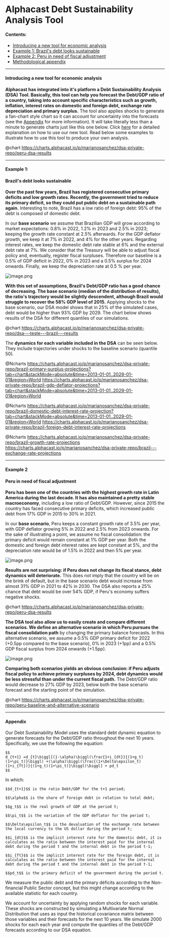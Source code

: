 # Alphacast Debt Sustainability Analysis Tool

#### Contents:
 - [Introducing a new tool for economic analysis](#introducing-a-new-tool-for-economic-analysis)
 - [Example 1: Brazil's debt looks sustainable](#example-1)
 - [Example 2: Peru in need of fiscal adjustment](#example-2)
 - [Methodological appendix](#appendix)

---
#### Introducing a new tool for economic analysis

**Alphacast has integrated into it's platform a Debt Sustainability Analysis (DSA) Tool. Basically, this tool can help you forecast the Debt/GDP ratio of a country, taking into account specific characteristics such as growth, inflation, interest rates on domestic and foreign debt, exchange rate depreciation and primary surplus.** The tool also applies shocks to generate a fan-chart style chart so it can account for uncertainty into the forecasts (see the [Appendix](#appendix) for more information). It will take literally less than a minute to generate charts just like this one below. Click [here](https://www.alphacast.io/p/lucascosta93/insights/2022-2-4-aRBGCZ) for a detailed explanation on how to use our new tool. Read below some examples to illustrate how to use this tool to produce your own analysis. 

@chart https://charts.alphacast.io/p/marianosanchez/dsa-private-repo/peru-dsa-results

---

#### Example 1:
#### Brazil's debt looks sustainable

**Over the past few years, Brazil has registered consecutive primary deficits and low growth rates. Recently, the government tried to reduce its primary deficit, so they could put public debt on a sustainable path again.** Interesting to note, Brazil has a low ratio of foreign debt: 95% of the debt is composed of domestic debt.

In our **base scenario** we assume that Brazilian GDP will grow according to market expectations: 0.8% in 2022, 1.2% in 2023 and 2.5% in 2023; keeping the growth rate constant at 2.5% afterwards. For the GDP deflator growth, we keep it at 7% in 2022, and 4% for the other years. Regarding interest rates, we keep the domestic debt rate stable at 6% and the external debt rate at 7%. We consider that the Treasury will be able to adjust fiscal policy and, eventually, register fiscal surpluses. Therefore our baseline is a 0.5% of GDP deficit in 2022, 0% in 2023 and a 0.5% surplus for 2024 onwards. Finally, we keep the depreciation rate at 0.5 % per year.

![image.png](https://alphacast-images.s3.us-west-2.amazonaws.com/next-s3-uploads/0fdce9d4-c523-4b8f-a275-a2c2a64fbd4f/image.png)

**With this set of assumptions, Brazil's Debt/GDP ratio has a good chance of decreasing. The base scenario (median of the distribution of results), the ratio's trajectory would be slightly descendent, although Brazil would struggle to recover the 58% GDP level of 2015.** Applying shocks to the base scenario, our DSA model shows that in 25% of the simulated cases, debt would be higher than 93% GDP by 2029. The chart below shows results of the DSA for different quantiles of our simulations.

@chart https://charts.alphacast.io/p/marianosanchez/dsa-private-repo/dsa---teste---brazil---results

The **dynamics for each variable included in the DSA** can be seen below. They include trajectories under shocks to the baseline scenario (quantile 50).

@Ncharts https://charts.alphacast.io/p/marianosanchez/dsa-private-repo/brazil-primary-surplus-projections?tab=chart&stackMode=absolute&time=2013-01-01..2029-01-01&region=World https://charts.alphacast.io/p/marianosanchez/dsa-private-repo/brazil-gdp-deflator-projections?tab=chart&stackMode=absolute&time=2013-01-01..2029-01-01&region=World

@Ncharts https://charts.alphacast.io/p/marianosanchez/dsa-private-repo/brazil-domestic-debt-interest-rate-projection?tab=chart&stackMode=absolute&time=2013-01-01..2029-01-01&region=World https://charts.alphacast.io/p/marianosanchez/dsa-private-repo/brazil-foreign-debt-interest-rate-projections

@Ncharts https://charts.alphacast.io/p/marianosanchez/dsa-private-repo/brazil-growth-rate-projections https://charts.alphacast.io/p/marianosanchez/dsa-private-repo/brazil---exchange-rate-projections 

---
#### Example 2
#### Peru in need of fiscal adjustment

**Peru has been one of the countries with the highest growth rate in Latin America during the last decade. It has also maintained a pretty stable macroeconomy**, including a low ratio of Debt/GDP. However, since 2015 the country has faced consecutive primary deficits, which increased public debt from 17% GDP in 2015 to 30% in 2021.

In our **base scenario**, Peru keeps a constant growth rate of 3.5% per year, with GDP deflator growing 5% in 2022 and 2.5% from 2023 onwards. For the sake of illustrating a point, we assume no fiscal consolidation: the primary deficit would remain constant at 1% GDP per year. Both the domestic and foreign debt interest rates are kept constant at 5%, and the depreciation rate would be of 1.5% in 2022 and then 5% per year.

![image.png](https://alphacast-images.s3.us-west-2.amazonaws.com/next-s3-uploads/a356e666-37b0-4698-aab7-34bed666b763/image.png)

**Results are not surprising: if Peru does not change its fiscal stance, debt dynamics will deteriorate.** This does not imply that the country will be on the brink of default, but in the base scenario debt would increase from almost 31% GDP in 2021 to 42% in 2030. The DSA also reports a 25% chance that debt would be over 54% GDP, if Peru's economy suffers negative shocks.

@chart https://charts.alphacast.io/p/marianosanchez/dsa-private-repo/peru-dsa-results

**The DSA tool also allow us to easily create and compare different scenarios. We define an alternative scenario in which Peru pursues the fiscal consolidation path** by changing the primary balance forecasts. In this alternative scenario, we assume a 0.5% GDP primary deficit for 2022 (+0.5pp compared to the base scenario), 0% in 2023 (+1pp) and a 0.5% GDP fiscal surplus from 2024 onwards (+1.5pp).

![image.png](https://alphacast-images.s3.us-west-2.amazonaws.com/next-s3-uploads/502270e6-4d0e-4ba3-afde-fd071eb0525e/image.png)

**Comparing both scenarios yields an obvious conclusion: if Peru adjusts fiscal policy to achieve primary surpluses by 2024, debt dynamics would be less stressful than under the current fiscal path.** The Debt/GDP ratio would decrease to 27% GDP by 2023, below both the base scenario forecast and the starting point of the simulation.

@chart https://charts.alphacast.io/p/marianosanchez/dsa-private-repo/peru-baseline-and-alternative-scenario 

---

#### Appendix

Our Debt Sustainability Model uses the standard debt dynamic equation to generate forecasts for the Debt/GDP ratio throughout the next 10 years. Specifically, we use the following the equation:
``` 
$$
d_{t+1} =d_{t}\biggl[(1-\alpha)\biggl(\frac{1+i_{dt}}{(1+g_t)(1+\pi_t)}\biggl) +(\alpha)\biggl(\frac{(1+\Delta\epsilon_t)(1+i_{ft})}{(1+g_t)(1+\pi_t)}\biggl)\biggl] + pd_t
$$
``` 
In which:
``` 
$$d_{t+1}$$ is the ratio Debt/GDP for the t+1 period;

$$\alpha$$ is the share of foreign debt in relation to total debt;

$$g_t$$ is the real growth of GDP at the period t;

$$\pi_t$$ is the variation of the GDP deflator for the period t;

$$\Delta\epsilon_t$$ is the devaluation of the exchange rate between the local currency to the US dollar during the period t;

$$i_{dt}$$ is the implicit interest rate for the domestic debt, it is calculates as the ratio between the interest paid for the internal debt during the period t and the internal debt in the period t-1;

$$i_{ft}$$ is the implicit interest rate for the foreign debt, it is calculates as the ratio between the interest paid for the internal debt during the period t and the internal debt in the period t-1;

$$pd_t$$ is the primary deficit of the government during the period t.
``` 
We measure the public debt and the primary déficits according to the Non-financial Public Sector concept, but this might change according to the available statistic for each country.

We account for uncertainty by applying random shocks for each variable. These shocks are constructed by simulating a Multivariate Normal Distribution that uses as input the historical covariance matrix between those variables and their forecasts for the next 10 years. We simulate 2000 shocks for each each year and compute the quantiles of the Debt/GDP forecasts according to our DSA equation.

